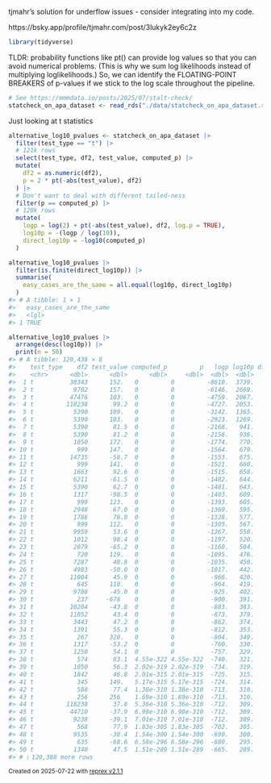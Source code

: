 tjmahr's solution for underflow issues - consider integrating into my code. 

https://bsky.app/profile/tjmahr.com/post/3lukyk2ey6c2z

``` r
library(tidyverse)
```

TLDR: probability functions like pt() can provide log values so that you
can avoid numerical problems. (This is why we sum log likelihoods instead
of multiplying loglikelihoods.) So, we
can identify the FLOATING-POINT BREAKERS of p-values if we stick
to the log scale throughout
the pipeline.

``` r
# See https://mmmdata.io/posts/2025/07/stalt-check/
statcheck_on_apa_dataset <- read_rds("./data/statcheck_on_apa_dataset.rds") 
```

Just looking at t statistics

``` r
alternative_log10_pvalues <- statcheck_on_apa_dataset |> 
  filter(test_type == "t") |> 
  # 121k rows
  select(test_type, df2, test_value, computed_p) |> 
  mutate(
    df2 = as.numeric(df2),
    p = 2 * pt(-abs(test_value), df2)
  ) |> 
  # Don't want to deal with different tailed-ness 
  filter(p == computed_p) |> 
  # 120k rows
  mutate(
    logp = log(2) + pt(-abs(test_value), df2, log.p = TRUE),
    log10p = -(logp / log(10)),
    direct_log10p = -log10(computed_p)
  ) 

alternative_log10_pvalues |> 
  filter(is.finite(direct_log10p)) |> 
  summarise(
    easy_cases_are_the_same = all.equal(log10p, direct_log10p)
  )
#> # A tibble: 1 × 1
#>   easy_cases_are_the_same
#>   <lgl>                  
#> 1 TRUE

alternative_log10_pvalues |> 
  arrange(desc(log10p)) |> 
  print(n = 50)
#> # A tibble: 120,438 × 8
#>    test_type    df2 test_value computed_p         p   logp log10p direct_log10p
#>    <chr>      <dbl>      <dbl>      <dbl>     <dbl>  <dbl>  <dbl>         <dbl>
#>  1 t          30343      152.   0         0         -8610.  3739.          Inf 
#>  2 t           9702      157.   0         0         -6146.  2669.          Inf 
#>  3 t          47476      103.   0         0         -4759.  2067.          Inf 
#>  4 t         118238       99.2  0         0         -4727.  2053.          Inf 
#>  5 t           5390      109.   0         0         -3142.  1365.          Inf 
#>  6 t           5390      103.   0         0         -2923.  1269.          Inf 
#>  7 t           5390       81.5  0         0         -2168.   941.          Inf 
#>  8 t           5390       81.2  0         0         -2156.   936.          Inf 
#>  9 t           1050      172.   0         0         -1774.   770.          Inf 
#> 10 t            999      147.   0         0         -1564.   679.          Inf 
#> 11 t          14735      -58.7  0         0         -1553.   675.          Inf 
#> 12 t            999      141.   0         0         -1521.   660.          Inf 
#> 13 t           1663       92.6  0         0         -1515.   658.          Inf 
#> 14 t           6211      -61.5  0         0         -1482.   644.          Inf 
#> 15 t           5390       62.7  0         0         -1481.   643.          Inf 
#> 16 t           1317      -98.5  0         0         -1403.   609.          Inf 
#> 17 t            999      123.   0         0         -1393.   605.          Inf 
#> 18 t           2948       67.0  0         0         -1369.   595.          Inf 
#> 19 t           1786       78.0  0         0         -1328.   577.          Inf 
#> 20 t            999      112.   0         0         -1305.   567.          Inf 
#> 21 t           9959       53.6  0         0         -1267.   550.          Inf 
#> 22 t           1012       98.4  0         0         -1197.   520.          Inf 
#> 23 t           2079      -65.2  0         0         -1160.   504.          Inf 
#> 24 t            720      119.   0         0         -1095.   476.          Inf 
#> 25 t           7287       48.8  0         0         -1035.   450.          Inf 
#> 26 t           4983      -50.0  0         0         -1017.   442.          Inf 
#> 27 t          11004       45.9  0         0          -966.   420.          Inf 
#> 28 t            645      110.   0         0          -964.   419.          Inf 
#> 29 t           9708      -45.0  0         0          -925.   402.          Inf 
#> 30 t            237     -678    0         0          -900.   391.          Inf 
#> 31 t          10204      -43.8  0         0          -883.   383.          Inf 
#> 32 t          11052       43.4  0         0          -873.   379.          Inf 
#> 33 t           3443       47.2  0         0          -862.   374.          Inf 
#> 34 t           1391       55.3  0         0          -812.   353.          Inf 
#> 35 t            267      328.   0         0          -804.   349.          Inf 
#> 36 t           1317      -53.2  0         0          -760.   330.          Inf 
#> 37 t           1250       54.1  0         0          -757.   329.          Inf 
#> 38 t            574       83.1  4.55e-322 4.55e-322  -740.   321.          321.
#> 39 t           1050       56.3  2.02e-319 2.02e-319  -734.   319.          319.
#> 40 t           1842       46.8  2.01e-315 2.01e-315  -725.   315.          315.
#> 41 t            345      149.   5.17e-315 5.17e-315  -724.   314.          314.
#> 42 t            588       77.4  1.38e-310 1.38e-310  -713.   310.          310.
#> 43 t            256      256    1.69e-310 1.69e-310  -713.   310.          310.
#> 44 t         118238       37.8  5.36e-310 5.36e-310  -712.   309.          309.
#> 45 t          44710      -37.9  6.98e-310 6.98e-310  -712.   309.          309.
#> 46 t           9238      -39.1  7.01e-310 7.01e-310  -712.   309.          309.
#> 47 t            568       77.9  1.83e-305 1.83e-305  -702.   305.          305.
#> 48 t           9535      -38.4  1.54e-300 1.54e-300  -690.   300.          300.
#> 49 t            635      -68.6  6.58e-296 6.58e-296  -680.   295.          295.
#> 50 t           1340       47.5  1.51e-289 1.51e-289  -665.   289.          289.
#> # ℹ 120,388 more rows
```

<sup>Created on 2025-07-22 with [reprex v2.1.1](https://reprex.tidyverse.org)</sup>
